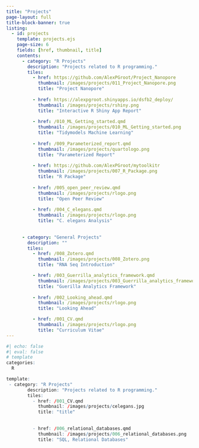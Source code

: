 ```yaml
---
title: "Projects"
page-layout: full
title-block-banner: true
listing:
  - id: projects
    template: projects.ejs
    page-size: 6
    fields: [href, thumbnail, title]
    contents: 
      - category: "R Projects"
        description: "Projects related to R programming."
        tiles:
          - href: https://github.com/AlexPGroot/Project_Nanopore
            thumbnail: /images/projects/011_Project_Nanopore.png
            title: "Project Nanopore"
            
          - href: https://alexpgroot.shinyapps.io/dsfb2_deploy/
            thumbnail: /images/projects/rshiny.png
            title: "Interactive R Shiny App Report"
            
          - href: /010_ML_Getting_started.qmd
            thumbnail: /images/projects/010_ML_Getting_started.png
            title: "Tidymodels Machine Learning"
            
          - href: /009_Parameterized_report.qmd
            thumbnail: /images/projects/quartologo.png
            title: "Parameterized Report"
            
          - href: https://github.com/AlexPGroot/mytoolkitr
            thumbnail: /images/projects/007_R_Package.png
            title: "R Package"
            
          - href: /005_open_peer_review.qmd
            thumbnail: /images/projects/rlogo.png
            title: "Open Peer Review"
            
          - href: /004_C_elegans.qmd
            thumbnail: /images/projects/rlogo.png
            title: "C. elegans Analysis"
            
            
      - category: "General Projects"
        description: ""
        tiles:
          - href: /008_Zotero.qmd
            thumbnail: /images/projects/008_Zotero.png
            title: "RNA Seq Introduction"

          - href: /003_Guerrilla_analytics_framework.qmd
            thumbnail: /images/projects/003_Guerrilla_analytics_framework.png
            title: "Guerilla Analytics Framework"
            
          - href: /002_Looking_ahead.qmd
            thumbnail: /images/projects/rlogo.png
            title: "Looking Ahead"

          - href: /001_CV.qmd
            thumbnail: /images/projects/rlogo.png
            title: "Curriculum Vitae"
---
```


```r
#| echo: false
#| eval: false
# template
categories:
  R

template:
 - category: "R Projects"
        description: "Projects related to R programming."
        tiles:
          - href: /001_CV.qmd
            thumbnail: /images/projects/celegans.jpg
            title: "title"
            
            
          - href: /006_relational_databases.qmd
            thumbnail: /images/projects/006_relational_databases.png
            title: "SQL, Relational Databases"
```